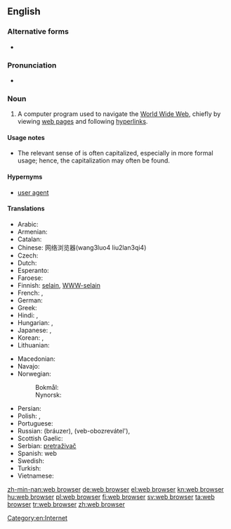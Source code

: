 ==English==
{{wikipedia}}

===Alternative forms===
* {{l|en|Web browser}}

===Pronunciation===
* {{X-SAMPA|/web br\`aUz3`/}}

===Noun===
{{examples-right|sense=computer program|examples=[[w:Internet Explorer|Internet Explorer]]; [[w:Mozilla Firefox|Mozilla Firefox]]; [[w:Opera (web browser)|Opera]]; [[w:Safari (web browser)|Safari]]; [[w:Google Chrome|Google Chrome]]}}
{{en-noun|head=[[web]] [[browser]]}}

# A computer program used to navigate the [[World Wide Web]], chiefly by viewing [[web page]]s and following [[hyperlink]]s.

====Usage notes====
* The relevant sense of {{term|web|lang=en}} is often capitalized, especially in more formal usage; hence, the capitalization {{term|Web browser|lang=en}} may often be found.

====Hypernyms====
* {{sense|computer program}} [[user agent]]

====Translations====
{{trans-top|A computer program used to navigate the World Wide Web}}
* Arabic: {{t-|ar|متصفح وب|m|tr=mutáSfaH web|sc=Arab}}
* Armenian: {{t-|hy|զննարկիչ|tr=znnarkičʿ|sc=Armn}}
* Catalan: {{t-|ca|navegador|m}}
* Chinese: 网络浏览器(wang3luo4 liu2lan3qi4)
* Czech: {{t-|cs|webový prohlížeč|m}}
* Dutch: {{t+|nl|webbrowser}}
* Esperanto: {{t+|eo|retumilo}}
* Faroese: {{t-|fo|kagari|m}}
* Finnish: [[selain]], [[WWW-selain]]
* French: {{t+|fr|navigateur|m}}, {{t+|fr|butineur|m}}
* German: {{t+|de|Browser|m}}
* Greek: {{t+|el|περιηγητής|m|tr=periigitís|sc=Grek}}
* Hindi: {{t-|hi|विचरक|m|tr=vicharak|sc=Deva}}, {{t-|hi|जाल विचरक|m|tr=jāl vicharak|sc=Deva}}
* Hungarian: {{t+|hu|böngésző}},  {{t+|hu|webböngésző}}
* Japanese: {{t-|ja|ブラウザ|tr=brauza}}, {{t-|ja|ウェブブラウザ|tr=Webu brauza}}
* Korean: {{t-|ko|웹 브라우저|tr=wep beuraujeo|sc=Kore}}, {{t+|ko|브라우저|tr=beuraujeo|sc=Kore}}
* Lithuanian: {{t-|lt|naršyklė|f}}
{{trans-mid}}
* Macedonian: {{t-|mk|прелистувач|m|tr=prelístuvač}}
* Navajo: {{tø|nv|bee haʼnitá}}
* Norwegian:
*: Bokmål: {{t+|no|nettleser|m}}
*: Nynorsk: {{t-|nn|nettlesar|m}}
* Persian: {{t-|fa|مرورگر|tr=morurgar|sc=fa-Arab}}
* Polish: {{t+|pl|przeglądarka|f}},  {{t-|pl|przeglądarka internetowa|f}}
* Portuguese: {{t+|pt|navegador|m}}
* Russian: {{t+|ru|браузер|m}} (bráuzer), {{t-|ru|веб-обозреватель|m}} (veb-obozrevátel'), {{t+|ru|обозреватель|m|tr=obozrevátel'|sc=Cyrl}}
* Scottish Gaelic: {{t-|gd|brabhsair|m}}
* Serbian: [[pretraživač]] {{g|m}}
* Spanish: {{t+|es|navegador|m}} web
* Swedish: {{t+|sv|webbläsare}}
* Turkish: {{t+|tr|gözatıcı}}
* Vietnamese: {{t-|vi|trình duyệt}}
{{trans-bottom}}

[[Category:en:Internet]]

[[zh-min-nan:web browser]]
[[de:web browser]]
[[el:web browser]]
[[kn:web browser]]
[[hu:web browser]]
[[pl:web browser]]
[[fi:web browser]]
[[sv:web browser]]
[[ta:web browser]]
[[tr:web browser]]
[[zh:web browser]]